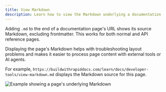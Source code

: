 ```yaml
---
title: View Markdown
description: Learn how to view the Markdown underlying a documentation page, to help with tool integration and troubleshooting.
---
```


Adding `.md` to the end of a documentation page's URL shows its source Markdown, excluding frontmatter. This works for both normal and API reference pages.

<Tip>Displaying the page's Markdown helps with troubleshooting layout problems and makes it easier to process page content with external tools or AI agents.</Tip>

For example, `https://buildwithrapiddocs.com/learn/docs/developer-tools/view-markdown.md` displays the Markdown source for this page.

<Frame>
  <img src="./view-markdown.png"
       alt="Example showing a page's underlying Markdown"
       className="rounded-lg border border-gray-200 dark:border-gray-700"
  />
</Frame>
